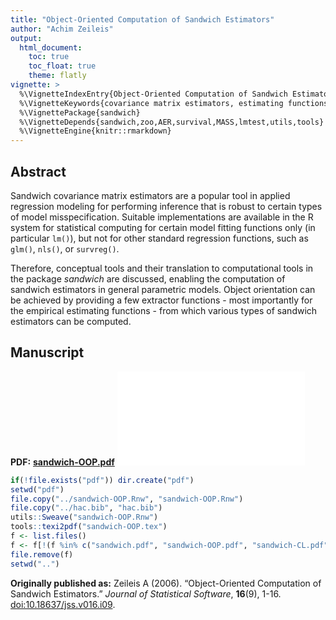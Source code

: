 ```yaml
---
title: "Object-Oriented Computation of Sandwich Estimators"
author: "Achim Zeileis"
output:
  html_document:
    toc: true
    toc_float: true
    theme: flatly
vignette: >
  %\VignetteIndexEntry{Object-Oriented Computation of Sandwich Estimators}
  %\VignetteKeywords{covariance matrix estimators, estimating functions, object orientation, R}
  %\VignettePackage{sandwich}
  %\VignetteDepends{sandwich,zoo,AER,survival,MASS,lmtest,utils,tools}
  %\VignetteEngine{knitr::rmarkdown}
---
```


## Abstract

Sandwich covariance matrix estimators are a popular tool in applied regression
modeling for performing inference that is robust to certain types of model
misspecification. Suitable implementations are available in the R system for
statistical computing for certain model fitting functions only (in particular
`lm()`), but not for other standard regression functions, such as `glm()`,
`nls()`, or `survreg()`.

Therefore, conceptual tools and their translation to computational tools in the
package _sandwich_ are discussed, enabling the computation of sandwich
estimators in general parametric models. Object orientation can be achieved by
providing a few extractor functions - most importantly for the empirical
estimating functions - from which various types of sandwich estimators can be
computed.


## Manuscript

**PDF:** [**sandwich-OOP.pdf**](pdf/sandwich-OOP.pdf) ![](pdf/sandwich-OOP.pdf)

```r
if(!file.exists("pdf")) dir.create("pdf")
setwd("pdf")
file.copy("../sandwich-OOP.Rnw", "sandwich-OOP.Rnw")
file.copy("../hac.bib", "hac.bib")
utils::Sweave("sandwich-OOP.Rnw")
tools::texi2pdf("sandwich-OOP.tex")
f <- list.files()
f <- f[!(f %in% c("sandwich.pdf", "sandwich-OOP.pdf", "sandwich-CL.pdf"))]
file.remove(f)
setwd("..")
```

**Originally published as:**
Zeileis A (2006). "Object-Oriented Computation of Sandwich Estimators."
_Journal of Statistical Software_, **16**(9), 1-16.
[doi:10.18637/jss.v016.i09](https://doi.org/10.18637/jss.v016.i09).
